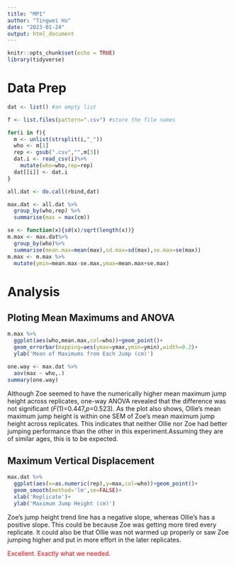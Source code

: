```yaml
---
title: "MP1"
author: "Tingwei Hu"
date: "2023-01-24"
output: html_document
---
```


<style>
div.comment pre { background-color:#ffbbbb; }
div.comment pre.r { background-color:#ffbbbb; }
div.comment {color: red;}
</style>

```r
knitr::opts_chunk$set(echo = TRUE)
library(tidyverse)
```
# Data Prep
```r
dat <- list() #an empty list

f <- list.files(pattern=".csv") #store the file names

for(i in f){
  m <- unlist(strsplit(i,"_"))
  who <- m[1]
  rep <- gsub(".csv","",m[3])
  dat.i <- read_csv(i)%>%
    mutate(who=who,rep=rep)
  dat[[i]] <- dat.i
}

all.dat <- do.call(rbind,dat)
```

```r
max.dat <- all.dat %>% 
  group_by(who,rep) %>%
  summarise(max = max(cm))
```

```r
se <- function(x){sd(x)/sqrt(length(x))}
m.max <- max.dat%>%
  group_by(who)%>%
  summarise(mean.max=mean(max),sd.max=sd(max),se.max=se(max))
m.max <- m.max %>% 
  mutate(ymin=mean.max-se.max,ymax=mean.max+se.max)
```

# Analysis
## Ploting Mean Maximums and ANOVA
```r
m.max %>% 
  ggplot(aes(who,mean.max,col=who))+geom_point()+
  geom_errorbar(mapping=aes(ymax=ymax,ymin=ymin),width=0.2)+
  ylab('Mean of Maximums from Each Jump (cm)')
```
```r
one.way <- max.dat %>%
  aov(max ~ who,.)
summary(one.way)
```
Although Zoe seemed to have the numerically higher mean maximum jump height across replicates, one-way ANOVA revealed that the difference was not significant (*F*(1)=0.447,*p*=0.523). As the plot also shows, Ollie's mean maximum jump height is within one SEM of Zoe's mean maximum jump height across replicates. This indicates that neither Ollie nor Zoe had better jumping performance than the other in this experiment.Assuming they are of similar ages, this is to be expected. 

## Maximum Vertical Displacement
```r
max.dat %>% 
  ggplot(aes(x=as.numeric(rep),y=max,col=who))+geom_point()+
  geom_smooth(method='lm',se=FALSE)+
  xlab('Replicate')+
  ylab('Maximum Jump Height (cm)')
```
Zoe's jump height trend line has a negative slope, whereas Ollie's has a positive slope. This could be because Zoe was getting more tired every replicate. It could also be that Ollie was not warmed up properly or saw Zoe jumping higher and put in more effort in the later replicates.

<div class="comment">
Excellent. Exactly what we needed.

</div>
